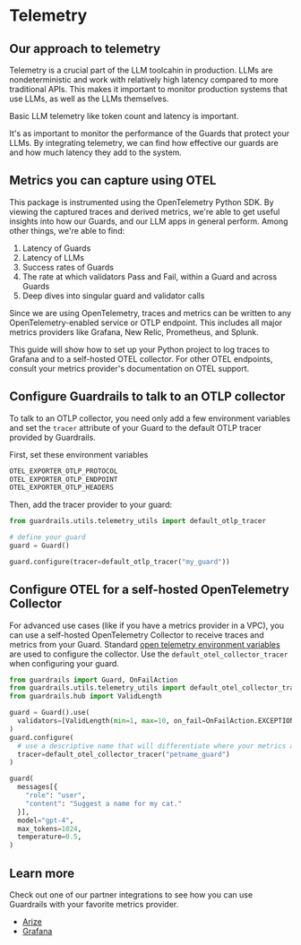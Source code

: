 # Telemetry

## Our approach to telemetry

Telemetry is a crucial part of the LLM toolcahin in production. LLMs are nondeterministic and work with relatively high latency compared to more traditional APIs. This makes it important to monitor production systems that use LLMs, as well as the LLMs themselves. 

Basic LLM telemetry like token count and latency is important.

It's as important to monitor the performance of the Guards that protect your LLMs.
By integrating telemetry, we can find how effective our guards are and how much latency they add to the system.


## Metrics you can capture using OTEL

This package is instrumented using the OpenTelemetry Python SDK. By viewing the captured traces and derived metrics, we're able to get useful insights into how our Guards, and our LLM apps in general perform. Among other things, we're able to find:

1. Latency of Guards
2. Latency of LLMs
3. Success rates of Guards
4. The rate at which validators Pass and Fail, within a Guard and across Guards
5. Deep dives into singular guard and validator calls

Since we are using OpenTelemetry, traces and metrics can be written to any OpenTelemetry-enabled service or OTLP endpoint. This includes all major metrics providers like Grafana, New Relic, Prometheus, and Splunk. 

This guide will show how to set up your Python project to log traces to Grafana and to a self-hosted OTEL collector. For other OTEL endpoints, consult your metrics provider's documentation on OTEL support.

## Configure Guardrails to talk to an OTLP collector

To talk to an OTLP collector, you need only add a few environment variables and set the `tracer` attribute of your Guard to the default OTLP tracer provided by Guardrails.

First, set these environment variables

```bash
OTEL_EXPORTER_OTLP_PROTOCOL
OTEL_EXPORTER_OTLP_ENDPOINT
OTEL_EXPORTER_OTLP_HEADERS
```

Then, add the tracer provider to your guard:

```python
from guardrails.utils.telemetry_utils import default_otlp_tracer

# define your guard
guard = Guard()

guard.configure(tracer=default_otlp_tracer("my_guard"))

```

## Configure OTEL for a self-hosted OpenTelemetry Collector

For advanced use cases (like if you have a metrics provider in a VPC), you can use a self-hosted OpenTelemetry Collector to receive traces and metrics from your Guard.
Standard [open telemetry environment variables](https://opentelemetry.io/docs/languages/python/exporters/) are used to configure the collector. Use the `default_otel_collector_tracer` when configuring your guard.

```python
from guardrails import Guard, OnFailAction
from guardrails.utils.telemetry_utils import default_otel_collector_tracer
from guardrails.hub import ValidLength

guard = Guard().use(
  validators=[ValidLength(min=1, max=10, on_fail=OnFailAction.EXCEPTION)],
)
guard.configure(
  # use a descriptive name that will differentiate where your metrics are stored
  tracer=default_otel_collector_tracer("petname_guard")
)

guard(
  messages[{
    "role": "user",
    "content": "Suggest a name for my cat."
  }],
  model="gpt-4",
  max_tokens=1024,
  temperature=0.5,
)
```

## Learn more
Check out one of our partner integrations to see how you can use Guardrails with your favorite metrics provider.

- [Arize](https://docs.arize.com/arize/large-language-models/guardrails)
- [Grafana](../integrations/telemetry/grafana)